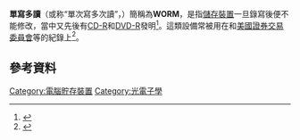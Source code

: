 {{TA|G1=IT}}
'''單寫多讀'''（或称“單次寫多次讀”，{{lang-en|'''Write once read many'''}}）簡稱為'''WORM'''，是指[[儲存裝置|儲存裝置]]一旦錄寫後便不能修改，當中又先後有[[CD-R|CD-R]]和[[DVD-R|DVD-R]]發明<ref>{{Cite web |url=http://www.computerhistory.org/collections/accession/102671161 |title=IBM 3363 Optical WORM drive |accessdate=2016-04-24 |archive-date=2013-06-13 |archive-url=https://web.archive.org/web/20130613222944/http://www.computerhistory.org/collections/accession/102671161 |dead-url=no }}</ref>。這類設備常被用在{{link-en|美國金融業監管局|Financial Industry Regulatory Authority}}和[[美國證券交易委員會|美國證券交易委員會]]等{{link-en|經紀自營商|Broker-dealer}}的紀錄上<ref>{{Cite web |url=http://mitchatkinsfinrabrokerdealerconsulting.com/back-to-basics-an-old-rule-in-a-new-world/ |title="Back to Basics – An Old Rule in a New World" |accessdate=2016-04-24 |archive-date=2019-09-24 |archive-url=https://web.archive.org/web/20190924002055/http://mitchatkinsfinrabrokerdealerconsulting.com/back-to-basics-an-old-rule-in-a-new-world/ |dead-url=no }}</ref>。

== 參考資料 ==
{{reflist}}

[[Category:電腦貯存裝置|Category:電腦貯存裝置]]
[[Category:光電子學|Category:光電子學]]